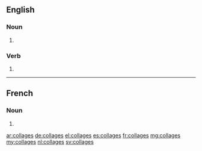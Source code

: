 ==English==

===Noun===
{{head|en|plural}}

# {{plural of|collage|lang=en|nocat=1}}

===Verb===
{{head|en}}

# {{en-third-person singular of|collage}}

----

==French==

===Noun===
{{head|fr|plural}}

# {{plural of|collage|lang=fr|nocat=1}}

[[ar:collages]]
[[de:collages]]
[[el:collages]]
[[es:collages]]
[[fr:collages]]
[[mg:collages]]
[[my:collages]]
[[nl:collages]]
[[sv:collages]]
